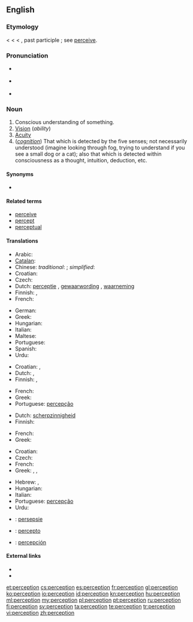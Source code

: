 ==English==
{{wikipedia}}

===Etymology===
< {{etyl|fr}} {{term|perception|lang=fr}} < {{etyl|la|en}} {{term|perceptio||a receiving or collecting, perception, comprehension}} < {{term|percipere}}, past participle {{term|perceptus||to obtain, perceive}}; see [[perceive]].

===Pronunciation===
* {{a|UK}} {{IPA|/pəˈsɛpʃ(ə)n/}}
* {{a|US}} {{IPA|/pɚˈsɛpʃ(ə)n/}}
* {{audio|en-us-perception.ogg|Audio (US)}}

===Noun===
{{en-noun}}

# Conscious understanding of something.
# [[vision|Vision]] (''ability'')
# [[acuity|Acuity]]
# (''[[cognition]]'') That which is detected by the five senses; not necessarily understood (imagine looking through fog, trying to understand if you see a small dog or a cat); also that which is detected within consciousness as a thought, intuition, deduction, etc.

====Synonyms====
* {{l|en|ken}}

====Related terms====
* [[perceive]]
* [[percept]]
* [[perceptual]]

====Translations====
{{trans-top|conscious understanding of something}}
* Arabic: {{t|ar|ادراك حسي|m|tr=idrák hassí}}
* [[Catalan]]: {{t|ca|percepció|f}}
* Chinese: ''traditional'': {{t-|cmn|知覺||tr=zhījué|sc=Hani}}; ''simplified'': {{t-|cmn|知觉||tr=zhījué|sc=Hani}}
* Croatian: {{t-|hr|percepcija|f|alt=percèpcija}}
* Czech: {{t-|cs|vnímání|n}}
* Dutch: [[perceptie]] {{f}}, [[gewaarwording]] {{f}}, [[waarneming]] {{f}}
* Finnish: {{t-|fi|havainnointi}}, {{t-|fi|havaintokyky}}
* French: {{t+|fr|perception|f}}
{{trans-mid}}
* German: {{t+|de|Wahrnehmung|f}}
* Greek: {{t+|el|αντίληψη|f|tr=antílipsi}}
* Hungarian: {{t+|hu|felfogás}}
* Italian: {{t+|it|percezione|f}}
* Maltese: {{t-|mt|perċezzjoni|f|xs=Maltese}}
* Portuguese: {{t+|pt|percepção|f}}
* Spanish: {{t|es|percepción|f}}
* Urdu: {{t|ur|حسی ادراک|m|xs=Urdu}}
{{trans-bottom}}

{{trans-top|vision}}
* Croatian: {{t-|hr|percepcija|f|alt=percèpcija}}, {{t+|hr|vid|m|alt=vȋd}}
* Dutch: {{t+|nl|zicht|n}}, {{t+|nl|waarneming|f}}
* Finnish: {{t-|fi|aistimus}}, {{t+|fi|havainto}}
{{trans-mid}}
* French: {{t+|fr|perception|f}}
* Greek: {{t+|el|όραση|f|tr=órasi}}
* Portuguese: [[percepção]] {{f}}
{{trans-bottom}}

{{trans-top|acuity}}
* Dutch: [[scherpzinnigheid]]
* Finnish: {{t+|fi|havainto}}
{{trans-mid}}
* French: {{t+|fr|perception|f}}
* Greek: {{t+|el|αντίληψη|f|tr=antílipsi}}
{{trans-bottom}}

{{trans-top|that which is detected by the five senses}}
* Croatian: {{t-|hr|percepcija|f|alt=percèpcija}}
* Czech: {{t-|cs|vjem|m}}
* French: {{t+|fr|perception|f}}
* Greek: {{t+|el|αντίληψη|f|tr=antílipsi}}, {{t+|el|διορατικότητα|f|tr=dioratikótita}}, {{t+|el|αίσθηση|f|tr=aísthisi}}
{{trans-mid}}
* Hebrew: {{t|he|תפיסה|tr=tfissa}}, {{t|he|קליטה|tr=klita}}
* Hungarian: {{t+|hu|észlelés}}
* Italian: {{t+|it|percezione|f}}
* Portuguese: [[percepção]] {{f}}
* Urdu: {{t|ur|حواس خمسہ کا ادراک|xs=Urdu}}
{{trans-bottom}}

{{checktrans-top}}
* {{ttbc|af}}: [[persepsie]] {{f}}
* {{ttbc|eo}}: [[percepto]]
* {{ttbc|es}}: [[percepción]] {{f}}
{{trans-bottom}}

====External links====
* {{R:Webster 1913}}
* {{R:Century 1911}}

[[et:perception]]
[[cs:perception]]
[[es:perception]]
[[fr:perception]]
[[gl:perception]]
[[ko:perception]]
[[io:perception]]
[[id:perception]]
[[kn:perception]]
[[hu:perception]]
[[ml:perception]]
[[my:perception]]
[[pl:perception]]
[[pt:perception]]
[[ru:perception]]
[[fi:perception]]
[[sv:perception]]
[[ta:perception]]
[[te:perception]]
[[tr:perception]]
[[vi:perception]]
[[zh:perception]]